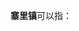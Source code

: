 '''寨里镇'''可以指：
{{PRC admin/disambig|35/07/23/101/000|37/03/02/113/000|37/12/02/108/000}}
{{disambig|cat=三字中国镇名消歧义}}